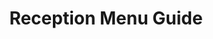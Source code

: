 ---
title: Reception Menu Guide
description: Step-by-step guide for using the Reception Menu features in JRS URP application
---